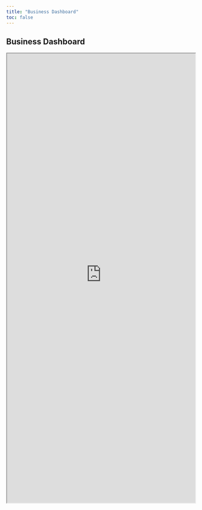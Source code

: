 ```yaml
---
title: "Business Dashboard"
toc: false
---
```


## Business Dashboard

<iframe height="1200" width="100%" frameborder="1" src="https://jean-kwizera-vic.shinyapps.io/Dashboard/"> </iframe>
